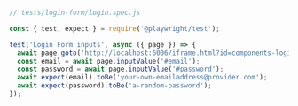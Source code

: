 ```js
// tests/login-form/login.spec.js

const { test, expect } = require('@playwright/test');

test('Login Form inputs', async ({ page }) => {
  await page.goto('http://localhost:6006/iframe.html?id=components-login-form--example');
  const email = await page.inputValue('#email');
  const password = await page.inputValue('#password');
  await expect(email).toBe('your-own-emailaddress@provider.com');
  await expect(password).toBe('a-random-password');
});
```